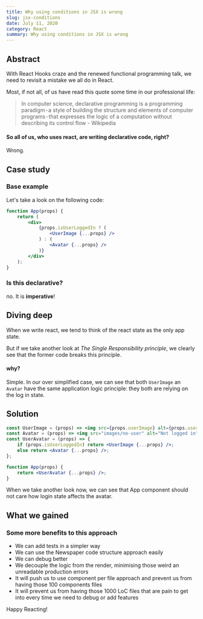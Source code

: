 ```yaml
---
title: Why using conditions in JSX is wrong
slug: jsx-conditions
date: July 11, 2020
category: React
summary: Why using conditions in JSX is wrong
---
```


## Abstract

With React Hooks craze and the renewed functional programming talk, we need to revisit a mistake we all do in React.

Most, if not all, of us have read this quote some time in our professional life:

> In computer science, declarative programming is a programming paradigm - a style of building the structure and elements of computer programs - that expresses the logic of a computation without describing its control flow - Wikipedia

#### So all of us, who uses react, are writing declarative code, right?

Wrong.

## Case study

### Base example

Let's take a look on the following code:

```jsx
function App(props) {
    return (
        <div>
            {props.isUserLoggedIn ? (
                <UserImage {...props} />
            ) : (
                <Avatar {...props} />
            )}
        </div>
    );
}
```

### Is this declarative?

no. It is **imperative**!

## Diving deep

When we write react, we tend to think of the react state as the only app state.

But if we take another look at _The Single Responsibility principle_, we clearly see that the former code breaks this principle.

#### why?

Simple. In our over simplified case, we can see that both `UserImage` an `Avatar` have the same application logic principle: they both are relying on the log in state.

## Solution

```jsx
const UserImage = (props) => <img src={props.userImage} alt={props.userName} />;
const Avatar = (props) => <img src="images/no-user" alt="Not logged in" />;
const UserAvatar = (props) => {
    if (props.isUserLoggedIn) return <UserImage {...props} />; 
    else return <Avatar {...props} />; 
};

function App(props) {
    return <UserAvatar {...props} />; 
}
```

When we take another look now, we can see that App component should not care how login state affects the avatar.

## What we gained

### Some more benefits to this approach

-   We can add tests in a simpler way
-   We can use the Newspaper code structure approach easily
-   We can debug better
-   We decouple the logic from the render, minimising those weird an unreadable production errors
-   It will push us to use component per file approach and prevent us from having those 100 components files
-   It will prevent us from having those 1000 LoC files that are pain to get into every time we need to debug or add features

Happy Reacting!
